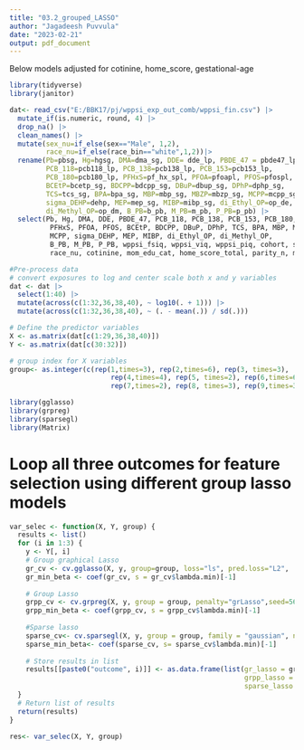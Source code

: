 ```yaml
---
title: "03.2_grouped_LASSO"
author: "Jagadeesh Puvvula"
date: "2023-02-21"
output: pdf_document
---
```

Below models adjusted for cotinine, home_score, gestational-age
```r
library(tidyverse)
library(janitor)
```

```r
dat<- read_csv("E:/BBK17/pj/wppsi_exp_out_comb/wppsi_fin.csv") |>
  mutate_if(is.numeric, round, 4) |>
  drop_na() |>
  clean_names() |>
  mutate(sex_nu=if_else(sex=="Male", 1,2),
         race_nu=if_else(race_bin=="white",1,2))|>
  rename(Pb=pbsg, Hg=hgsg, DMA=dma_sg, DDE= dde_lp, PBDE_47 = pbde47_lp,
         PCB_118=pcb118_lp, PCB_138=pcb138_lp, PCB_153=pcb153_lp,
         PCB_180=pcb180_lp, PFHxS=pf_hx_spl, PFOA=pfoapl, PFOS=pfospl,
         BCEtP=bcetp_sg, BDCPP=bdcpp_sg, DBuP=dbup_sg, DPhP=dphp_sg,
         TCS=tcs_sg, BPA=bpa_sg, MBP=mbp_sg, MBZP=mbzp_sg, MCPP=mcpp_sg,
         sigma_DEHP=dehp, MEP=mep_sg, MIBP=mibp_sg, di_Ethyl_OP=op_de,
         di_Methyl_OP=op_dm, B_PB=b_pb, M_PB=m_pb, P_PB=p_pb) |>
  select(Pb, Hg, DMA, DDE, PBDE_47, PCB_118, PCB_138, PCB_153, PCB_180,
          PFHxS, PFOA, PFOS, BCEtP, BDCPP, DBuP, DPhP, TCS, BPA, MBP, MBZP,
          MCPP, sigma_DEHP, MEP, MIBP, di_Ethyl_OP, di_Methyl_OP, 
          B_PB, M_PB, P_PB, wppsi_fsiq, wppsi_viq, wppsi_piq, cohort, sex_nu,
          race_nu, cotinine, mom_edu_cat, home_score_total, parity_n, mom_age)
```


```r
#Pre-process data
# convert exposures to log and center scale both x and y variables
dat <- dat |>
  select(1:40) |>
  mutate(across(c(1:32,36,38,40), ~ log10(. + 1))) |>
  mutate(across(c(1:32,36,38,40), ~ (. - mean(.)) / sd(.)))
```

```r
# Define the predictor variables
X <- as.matrix(dat[c(1:29,36,38,40)])
Y <- as.matrix(dat[c(30:32)])

# group index for X variables
group<- as.integer(c(rep(1,times=3), rep(2,times=6), rep(3, times=3),
                         rep(4,times=4), rep(5, times=2), rep(6,times=6),
                         rep(7,times=2), rep(8, times=3), rep(9,times=3)))
```

```r
library(gglasso)
library(grpreg)
library(sparsegl)
library(Matrix)
```

# Loop all three outcomes for feature selection using different group lasso models
```r
var_selec <- function(X, Y, group) {
  results <- list()
  for (i in 1:3) {
    y <- Y[, i]
    # Group graphical Lasso
    gr_cv <- cv.gglasso(X, y, group=group, loss="ls", pred.loss="L2",  nfolds=5)
    gr_min_beta <- coef(gr_cv, s = gr_cv$lambda.min)[-1]
  
    # Group Lasso
    grpp_cv <- cv.grpreg(X, y, group = group, penalty="grLasso",seed=5678,nfolds = 5)
    grpp_min_beta <- coef(grpp_cv, s = grpp_cv$lambda.min)[-1]
  
    #Sparse lasso
    sparse_cv<- cv.sparsegl(X, y, group = group, family = "gaussian", nfolds = 4)
    sparse_min_beta<- coef(sparse_cv, s= sparse_cv$lambda.min)[-1]
  
    # Store results in list
    results[[paste0("outcome", i)]] <- as.data.frame(list(gr_lasso = gr_min_beta, 
                                                          grpp_lasso = grpp_min_beta,
                                                          sparse_lasso = sparse_min_beta))
  }
  # Return list of results
  return(results)
}
```


```r
res<- var_selec(X, Y, group)
```


